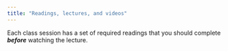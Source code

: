 ```yaml
---
title: "Readings, lectures, and videos"
---
```


Each class session has a set of required readings that you should complete ***before*** watching the lecture. 
